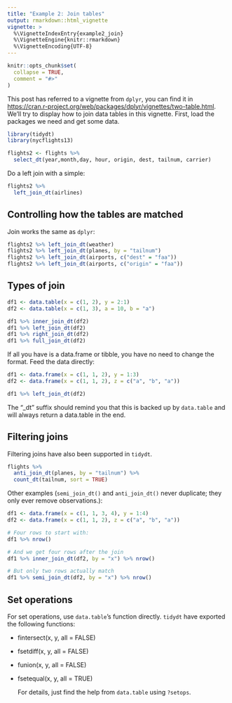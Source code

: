 ---
title: "Example 2: Join tables"
output: rmarkdown::html_vignette
vignette: >
  %\VignetteIndexEntry{example2_join}
  %\VignetteEngine{knitr::rmarkdown}
  %\VignetteEncoding{UTF-8}
---

```{r, include = FALSE}
knitr::opts_chunk$set(
  collapse = TRUE,
  comment = "#>"
)
```
  This post has referred to a vignette from `dplyr`, you can find it in <https://cran.r-project.org/web/packages/dplyr/vignettes/two-table.html>. We'll try to display how to join data tables in this vignette. First, load the packages we need and get some data.
```{r setup}
library(tidydt)
library(nycflights13)

flights2 <- flights %>% 
  select_dt(year,month,day, hour, origin, dest, tailnum, carrier)

```
  Do a left join with a simple:
```{r}
flights2 %>% 
  left_join_dt(airlines)
```
  
## Controlling how the tables are matched
  Join works the same as `dplyr`:
```{r}
flights2 %>% left_join_dt(weather)
flights2 %>% left_join_dt(planes, by = "tailnum")
flights2 %>% left_join_dt(airports, c("dest" = "faa"))
flights2 %>% left_join_dt(airports, c("origin" = "faa"))
```

## Types of join

```{r}
df1 <- data.table(x = c(1, 2), y = 2:1)
df2 <- data.table(x = c(1, 3), a = 10, b = "a")

df1 %>% inner_join_dt(df2) 
df1 %>% left_join_dt(df2)
df1 %>% right_join_dt(df2)
df1 %>% full_join_dt(df2)

```
  If all you have is a data.frame or tibble, you have no need to change the format. Feed the data directly:
```{r}
df1 <- data.frame(x = c(1, 1, 2), y = 1:3)
df2 <- data.frame(x = c(1, 1, 2), z = c("a", "b", "a"))

df1 %>% left_join_dt(df2)
```
  The "_dt" suffix should remind you that this is backed up by `data.table` and will always return a data.table in the end.

## Filtering joins
  Filtering joins have also been supported in `tidydt`.
```{r}
flights %>% 
  anti_join_dt(planes, by = "tailnum") %>% 
  count_dt(tailnum, sort = TRUE)
```
  Other examples (`semi_join_dt()` and `anti_join_dt()` never duplicate; they only ever remove observations.):
```{r}
df1 <- data.frame(x = c(1, 1, 3, 4), y = 1:4)
df2 <- data.frame(x = c(1, 1, 2), z = c("a", "b", "a"))

# Four rows to start with:
df1 %>% nrow()

# And we get four rows after the join
df1 %>% inner_join_dt(df2, by = "x") %>% nrow()

# But only two rows actually match
df1 %>% semi_join_dt(df2, by = "x") %>% nrow()
```
  
## Set operations
  For set operations, use `data.table`'s function directly. `tidydt` have exported the following functions:
  
* fintersect(x, y, all = FALSE)
* fsetdiff(x, y, all = FALSE)
* funion(x, y, all = FALSE)
* fsetequal(x, y, all = TRUE)

  For details, just find the help from `data.table` using `?setops`.

